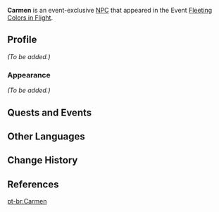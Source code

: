 {{Meta
<!-- Remove this template after adding the missing info -->
|missing_NPC_profile  = yes
}}
{{About|the event-exclusive NPC|the event enemy|Treasure Hoarders: Carmen}}
{{Character Infobox
|type             = Event NPC
|image            = NPC Carmen.png
|name             = Carmen
|region           = Liyue
|location         = Liyue
|affiliation      = Treasure Hoarders
|title            = Treasure Hoarder
|voiceEN          = [https://www.jasoncharlesmiller.com/ Jason Charles Miller]<ref name="JCM VA">Jason Charles Miller: [https://www.jasoncharlesmiller.com/resume EN VA's Website]</ref>
|voiceCN          = 
|voiceJP          = 
}}
'''Carmen''' is an event-exclusive [[NPC]] that appeared in the Event [[Fleeting Colors in Flight]].

==Profile==
''(To be added.)''

===Appearance===
''(To be added.)''

==Quests and Events==
{{Quests and Events}}

==Other Languages==
{{Other Languages|default_hidden=yes
|en      = Carmen
|zhs     = 卡门
|zhs_rm  = Kǎmén
|zht     = 卡門
|zht_rm  = Kǎmén
|ja      = カルメン
|ja_rm   = Karumen
|ko      = 카르멘
|es      = Carmelo
|fr      = Carmen
|ru      = Кармен
|th      = Carmen
|vi      = Carmen
|de      = Carmen
|id      = Carmen
|pt      = Carmen
}}

==Change History==
{{Change History|2.4}}

==References==
{{Reflist}}

[[pt-br:Carmen]]